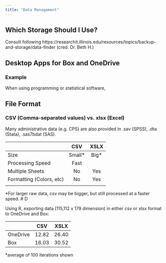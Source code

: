 ```yaml
---
title: "Data Management"
---
```


## Which Storage Should I Use?

Consult following https://researchit.illinois.edu/resources/topics/backup-and-storage/data-finder (cred. Dr. Beth H.)

## Desktop Apps for Box and OneDrive

### Example

When using programming or statistical software,

## File Format

### CSV (Comma-separated values) vs. xlsx (Excel)

Many administrative data (e.g. CPS) are also provided in .sav (SPSS), .dta (Stata), .sas7bdat (SAS).

|                          |   CSV   | XSLX  |
|--------------------------|:-------:|:-----:|
| Size                     | Small\* | Big\* |
| Processing Speed         |  Fast   |       |
| Multiple Sheets          |   No    |  Yes  |
| Formatting (Colors, etc) |   No    |  Yes  |
|                          |         |       |

\*For larger raw data, csv may be bigger, but still processed at a faster speed. \# D

Using R, exporting data (115,112 x 179 dimension) in either csv or xlsx format to OneDrive and Box:

|          |  CSV  | XSLX  |
|----------|:-----:|:-----:|
| OneDrive | 12.82 | 26.40 |
| Box      | 16.03 | 30.52 |
*average of 100 iterations shown